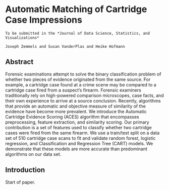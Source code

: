 # Automatic Matching of Cartridge Case Impressions

```block
To be submitted in the *Journal of Data Science, Statistics, and Visualizations*
```
```block
Joseph Zemmels and Susan VanderPlas and Heike Hofmann
```

## Abstract {-}

Forensic examinations attempt to solve the binary classification problem of whether two pieces of evidence originated from the same source.
For example, a cartridge case found at a crime scene may be compared to a cartridge case fired from a suspect’s firearm. 
Forensic examiners traditionally rely on high-powered comparison microscopes, case facts, and their own experience to arrive at a source conclusion. 
Recently, algorithms that provide an automatic and objective measure of similarity of the evidence have become more prevalent. 
We introduce the Automatic Cartridge Evidence Scoring (ACES) algorithm that encompasses preprocessing, feature extraction, and similarity scoring. 
Our primary contribution is a set of features used to classify whether two cartridge cases were fired from the same firearm. 
We use a train/test split on a data set of 510 cartridge case scans to fit and validate random forest, logistic regression, and Classification and Regression Tree (CART) models.
We demonstrate that these models are more accurate than predominant algorithms on our data set.

## Introduction

Start of paper.
